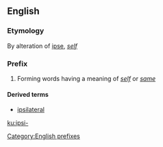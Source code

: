 {{also|ipsi}}
==English==

===Etymology===
By alteration of {{etyl|la|en}} [[ipse]], ''[[self]]''

===Prefix===
{{head|en|prefixes}}

# Forming words having a meaning of ''[[self]]'' or ''[[same]]''

====Derived terms====
* [[ipsilateral]]
<!-- any others? -->

[[Category:English prefixes]]

[[ku:ipsi-]]